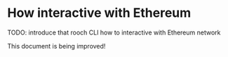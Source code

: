 # How interactive with Ethereum


<Callout>
  TODO: introduce that rooch CLI how to interactive with Ethereum network

  This document is being improved!
</Callout>
